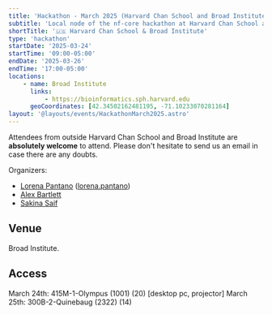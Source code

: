 ```yaml
---
title: 'Hackathon - March 2025 (Harvard Chan School and Broad Institute)'
subtitle: 'Local node of the nf-core hackathon at Harvard Chan School and Broad Institute'
shortTitle: '🇺🇸 Harvard Chan School & Broad Institute'
type: 'hackathon'
startDate: '2025-03-24'
startTime: '09:00-05:00'
endDate: '2025-03-26'
endTime: '17:00-05:00'
locations:
    - name: Broad Institute
      links:
          - https://bioinformatics.sph.harvard.edu
      geoCoordinates: [42.34502162481195, -71.10233070281164]
layout: '@layouts/events/HackathonMarch2025.astro'
---
```


Attendees from outside Harvard Chan School and Broad Institute are **absolutely welcome** to attend. Please don't hesitate to send us an email in case there are any doubts.

Organizers:

-   [<i class="fab fa-slack"></i> Lorena Pantano](https://nfcore.slack.com/team/UJA66THFY) ([lorena.pantano](mailto:lorena.pantano@gmail.com))
-   [<i class="fab fa-slack"></i> Alex Bartlett](https://nfcore.slack.com/team/U01GETNAJ7R)
-   [<i class="fab fa-slack"></i> Sakina Saif](https://nextflow.slack.com/team/U073UT3RRM5)

## Venue

Broad Institute.

## Access

March 24th: 415M-1-Olympus (1001) (20) [desktop pc, projector]
March 25th: 300B-2-Quinebaug (2322) (14)
